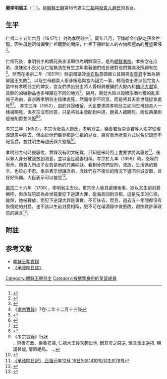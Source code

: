'''廢孝明翁主'''（{{lang-ko|'''폐효명옹주'''}}；{{bd|1637年||1700年}}）。是[[朝鮮王朝|朝鮮王朝]]第16代君主[[朝鮮仁祖|仁祖]]與[[廢貴人趙氏|廢貴人趙氏]]的長女。

==生平==
仁祖二十五年六月（1647年）封為孝明翁主<ref>{{Cite web |url=http://sillok.history.go.kr/inspection/insp_king.jsp?id=wpa_12506024_002&tabid=w |title=仁祖實錄48卷,25年（1647）6月24日紀錄2 |access-date=2015-02-14 |archive-date=2019-09-15 |archive-url=https://web.archive.org/web/20190915051257/http://sillok.history.go.kr/inspection/insp_king.jsp?id=wpa_12506024_002&tabid=w |dead-url=no }}</ref>。同年八月，下嫁給[[金自點|金自點]]之孫金世龍。因生母趙昭儀備受仁祖寵愛的關係，仁祖下賜給新人的衣物都極為的豐盛奢侈<ref>{{Cite web |url=http://sillok.history.go.kr/inspection/insp_king.jsp?id=wpa_12508016_004&tabid=w |title=仁祖實錄48卷,25年（1647）8月16日紀錄4 |access-date=2015-02-14 |archive-date=2019-10-05 |archive-url=https://web.archive.org/web/20191005003811/http://sillok.history.go.kr/inspection/insp_king.jsp?id=wpa_12508016_004&tabid=w |dead-url=no }}</ref>。

仁祖死後，孝明翁主的嫡兄長李淏即位為朝鮮國王，是為[[朝鮮孝宗|朝鮮孝宗]]。孝宗念在庶弟、庶妹幼小喪父及仁祖無法在有生之年看著他們成長便對他們賞賜及照顧有加<ref>{{Cite web |url=http://sillok.history.go.kr/inspection/insp_king.jsp?id=wqa_10106016_001&tabid=w |title=孝宗實錄4卷,1年（1650）6月16日紀錄1 |access-date=2015-02-14 |archive-date=2019-09-26 |archive-url=https://web.archive.org/web/20190926212033/http://sillok.history.go.kr/inspection/insp_king.jsp?id=wqa_10106016_001&tabid=w |dead-url=no }}</ref>。然而在孝宗二年（1651年）時前領議政[[金自點|金自點]]意圖擁立其親弟[[崇善君|崇善君]]李澂為朝鮮國王失敗<ref>《[[朝鮮王朝實錄|孝宗實錄]]》7卷·二年十二月十三條</ref>，以及生母趙貴人牽涉叛亂與宮內詛咒一事，轉而查出牽涉詛咒宮人當中有孝明翁主的婢女，宮女們供出翁主將人骨粉屑散鋪於大殿內和[[麟坪大君|麟坪大君]]家, 其餘的凶穢物品也多埋藏在不同的地方<ref>{{Cite web |url=http://sillok.history.go.kr/inspection/insp_king.jsp?id=wqa_10211023_002&tabid=w |title=孝宗實錄7卷,2年（1651）11月23日紀錄2 |access-date=2015-02-14 |archive-date=2019-10-01 |archive-url=https://web.archive.org/web/20191001021924/http://sillok.history.go.kr/inspection/insp_king.jsp?id=wqa_10211023_002&tabid=w |dead-url=no }}</ref>。隔月，朝廷大臣以毀壞宗廟社稷的亂臣賊子為由，要求將孝明翁主按律處死，然而孝宗不同意，而是將其夫金世龍捉拿處死<ref>{{Cite web |url=http://sillok.history.go.kr/inspection/insp_king.jsp?id=wqa_10212003_001&tabid=w |title=孝宗實錄7卷,2年（1651）12月3日紀錄1 |access-date=2015-02-14 |archive-date=2019-10-09 |archive-url=https://web.archive.org/web/20191009154247/http://sillok.history.go.kr/inspection/insp_king.jsp?id=wqa_10212003_001&tabid=w |dead-url=no }}</ref><ref>{{cite web |title=《承政院日記》孝宗2年12月16日 |url=http://sjw.history.go.kr/id/SJW-B02120160-00300}}</ref>。
孝宗三年（1652），由於罪證確鑿，大臣要求將孝明翁主如同生母趙貴人一樣被賜死，但孝宗沒有同意，只是將翁主發配到中道，趙貴人被賜死，兩位弟弟則是被削爵並流配<ref>{{Cite web |url=http://sillok.history.go.kr/inspection/insp_king.jsp?id=wqa_10303004_003&tabid=w |title=孝宗實錄8卷,3年（1652）3月4日紀錄3 |access-date=2015-02-14 |archive-date=2019-10-08 |archive-url=https://web.archive.org/web/20191008160206/http://sillok.history.go.kr/inspection/insp_king.jsp?id=wqa_10303004_003&tabid=w |dead-url=no }}</ref><ref>《孝宗實錄》行狀<br>…崇善君澂、樂善君潚, 仁祖大王後宮趙出也, 因其母之惡逆, 澂又重出逆招, 朝議甚峻, 廢置絶島。 …</ref>。

孝宗三年（1652），孝宗令廢貴人趙氏，孝明翁主，樂善君及崇善君等人名字從璿源錄當中除去，但由於他們畢竟都是仁祖的兒女，百官表示折衷方式以名記錄而不紀官爵，並註明生母趙氏罪大惡極<ref>{{Cite web |url=http://sillok.history.go.kr/inspection/insp_king.jsp?id=wqa_10301015_002&tabid=w |title=孝宗實錄8卷,3年（1652）1月15日紀錄2 |access-date=2015-02-14 |archive-date=2019-09-18 |archive-url=https://web.archive.org/web/20190918231755/http://sillok.history.go.kr/inspection/insp_king.jsp?id=wqa_10301015_002&tabid=w |dead-url=no }}</ref>。

孝明翁主何時被廢位，實錄沒有明文紀載，只知是宋時烈上書要求將其廢位<ref>[http://sjw.history.go.kr/url.jsp?ID=SJW-G01120160-01300 《承政院日記》 正祖元年12月 16日원본1410책/탈초본78책]</ref>，後以罪人身分被流放到海島，並以金世龍妻相稱。孝宗於九年（1658）時，感嘆的表示，趙貴人所出子女皆是他的兄弟姊妹，看到骨肉們受刑，流放，生活過的艱辛，也於心不忍。孝宗表示想讓庶弟，庶妹們在不復位的情況下返回京城安置，並好好照顧。大臣表示可以接受<ref>{{Cite web |url=http://sillok.history.go.kr/inspection/insp_king.jsp?id=wqa_10905018_001&tabid=w |title=孝宗實錄20卷, 9年（1658）5月18日紀錄1 |access-date=2015-01-11 |archive-date=2019-10-03 |archive-url=https://web.archive.org/web/20191003020616/http://sillok.history.go.kr/inspection/insp_king.jsp?id=wqa_10905018_001&tabid=w |dead-url=no }}</ref>。

[[朝鮮肅宗|肅宗]]二十六年（1700），孝明翁主去世。肅宗命人替其處理後事，欲以其生前封爵稱呼，但承政院認為金世龍妻犯下逆謀大罪，從海島回到京都，這是先王的仁德，雖然，她被釋放，但犯下逆謀大罪是事實，不可抹去，而且，過去五十年間都沒有恢復她的封爵，也不該以生前封爵相稱，更不可在璿源錄中做更改，肅宗默許承政院的諫言<ref>{{Cite web |url=http://sillok.history.go.kr/inspection/insp_king.jsp?id=wsa_12609016_002&tabid=w |title=肅宗實錄34卷,26年（1700）9月16日紀錄2 |access-date=2015-02-14 |archive-date=2019-10-03 |archive-url=https://web.archive.org/web/20191003020612/http://sillok.history.go.kr/inspection/insp_king.jsp?id=wsa_12609016_002&tabid=w |dead-url=no }}</ref>。

==附註==
<references/>

==参考文献==
*[http://sillok.history.go.kr/main/main.jsp 朝鮮王朝實錄] {{Wayback|url=http://sillok.history.go.kr/main/main.jsp |date=20150905161523 }}
*[http://sjw.history.go.kr/main/main.jsp 《承政院日誌》] {{Wayback|url=http://sjw.history.go.kr/main/main.jsp |date=20140906210340 }}

[[Category:朝鮮王朝翁主|Category:朝鮮王朝翁主]]
[[Category:被褫奪身份的皇室成員|Category:被褫奪身份的皇室成員]]